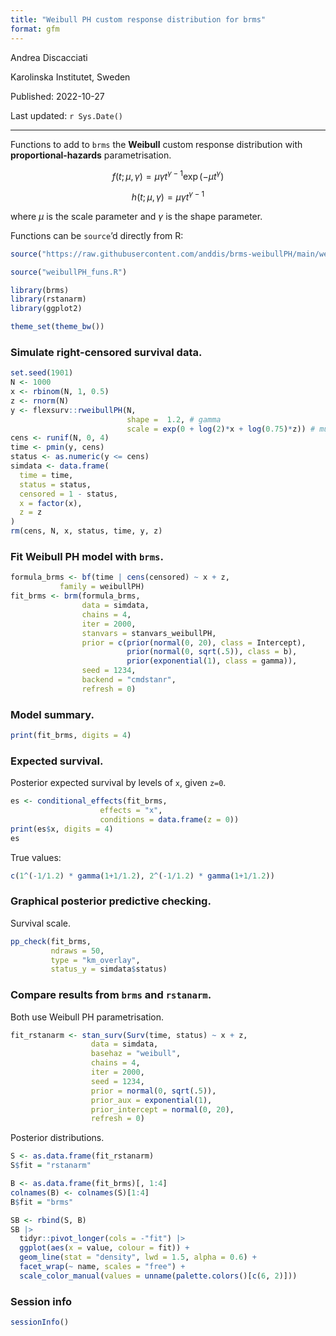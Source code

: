 ```yaml
---
title: "Weibull PH custom response distribution for brms"
format: gfm
---
```


Andrea Discacciati

Karolinska Institutet, Sweden

Published: 2022-10-27

Last updated: `r Sys.Date()`

------------------------------------------------------------------------

Functions to add to `brms` the **Weibull** custom response distribution with **proportional-hazards** parametrisation.

$$
f(t; \mu, \gamma) = \mu \gamma t^{\gamma-1} \exp(-\mu t^{\gamma})
$$

$$
h(t; \mu, \gamma) = \mu \gamma t^{\gamma-1}
$$

where $\mu$ is the scale parameter and $\gamma$ is the shape parameter.

Functions can be `source`'d directly from R:

```r
source("https://raw.githubusercontent.com/anddis/brms-weibullPH/main/weibullPH_funs.R")
```

```r
source("weibullPH_funs.R")
```

```r
library(brms)
library(rstanarm)
library(ggplot2)

theme_set(theme_bw())
```

### Simulate right-censored survival data.

```r
set.seed(1901)
N <- 1000
x <- rbinom(N, 1, 0.5)
z <- rnorm(N)
y <- flexsurv::rweibullPH(N, 
                          shape =  1.2, # gamma
                          scale = exp(0 + log(2)*x + log(0.75)*z)) # mu
cens <- runif(N, 0, 4)
time <- pmin(y, cens)
status <- as.numeric(y <= cens)
simdata <- data.frame(
  time = time,
  status = status,
  censored = 1 - status,
  x = factor(x),
  z = z
)
rm(cens, N, x, status, time, y, z)
```

### Fit Weibull PH model with `brms`.

```r
formula_brms <- bf(time | cens(censored) ~ x + z,
           family = weibullPH)
fit_brms <- brm(formula_brms, 
                data = simdata,
                chains = 4,
                iter = 2000,
                stanvars = stanvars_weibullPH,
                prior = c(prior(normal(0, 20), class = Intercept),
                          prior(normal(0, sqrt(.5)), class = b),
                          prior(exponential(1), class = gamma)),
                seed = 1234,
                backend = "cmdstanr",
                refresh = 0)
```

### Model summary.

```r
print(fit_brms, digits = 4)
```

### Expected survival.

Posterior expected survival by levels of `x`, given `z=0`.

```r
es <- conditional_effects(fit_brms,
                    effects = "x",
                    conditions = data.frame(z = 0))
print(es$x, digits = 4)
es
```

True values:

```r
c(1^(-1/1.2) * gamma(1+1/1.2), 2^(-1/1.2) * gamma(1+1/1.2))
```

### Graphical posterior predictive checking.

Survival scale.

```r
pp_check(fit_brms, 
         ndraws = 50, 
         type = "km_overlay", 
         status_y = simdata$status)
```

### Compare results from `brms` and `rstanarm`.

Both use Weibull PH parametrisation.

```r
fit_rstanarm <- stan_surv(Surv(time, status) ~ x + z,
                  data = simdata,
                  basehaz = "weibull",
                  chains = 4,
                  iter = 2000,
                  seed = 1234,
                  prior = normal(0, sqrt(.5)),
                  prior_aux = exponential(1),
                  prior_intercept = normal(0, 20),
                  refresh = 0)
```

Posterior distributions.

```r
S <- as.data.frame(fit_rstanarm)
S$fit = "rstanarm"

B <- as.data.frame(fit_brms)[, 1:4]
colnames(B) <- colnames(S)[1:4]
B$fit = "brms"

SB <- rbind(S, B)
SB |> 
  tidyr::pivot_longer(cols = -"fit") |> 
  ggplot(aes(x = value, colour = fit)) +
  geom_line(stat = "density", lwd = 1.5, alpha = 0.6) + 
  facet_wrap(~ name, scales = "free") +
  scale_color_manual(values = unname(palette.colors()[c(6, 2)]))
```

### Session info

```r
sessionInfo()
```
